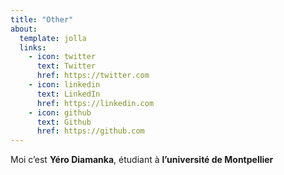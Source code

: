 ---
title: "Other"
about:
  template: jolla
  links:
    - icon: twitter
      text: Twitter
      href: https://twitter.com
    - icon: linkedin
      text: LinkedIn
      href: https://linkedin.com
    - icon: github
      text: Github
      href: https://github.com
---

Moi c'est **Yéro Diamanka**, étudiant à **l'université de Montpellier**

